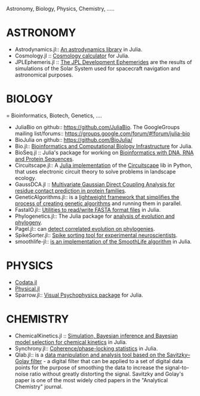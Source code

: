 Astronomy, Biology, Physics, Chemistry, .....

= ASTRONOMY =
* Astrodynamics.jl:: [https://github.com/helgee/Astrodynamics.jl An astrodynamics library] in Julia.
* Cosmology.jl :: [https://github.com/nolta/Cosmology.jl Cosmology calculator] for Julia.
* JPLEphemeris.jl :: [https://github.com/helgee/JPLEphemeris.jl The JPL Development Ephemerides] are the results of simulations of the Solar System used for spacecraft navigation and astronomical purposes.



= BIOLOGY ==
Bioinformatics, Biotech, Genetics, ....

* JuliaBio on github:: [https://github.com/JuliaBio https://github.com/JuliaBio]. The GoogleGroups mailing list/forums:: [https://groups.google.com/forum/#!forum/julia-bio https://groups.google.com/forum/#!forum/julia-bio]
* BioJulia on github:: [https://github.com/BioJulia/ https://github.com/BioJulia/] 
* Bio.jl:: [https://github.com/BioJulia/Bio.jl Bioinformatics and Computational Biology Infrastructure] for Julia.
* BioSeq.jl :: Julia's package for working on [https://github.com/diegozea/BioSeq.jl Bioinformatics with DNA, RNA and Protein Sequences].
* Circuitscape.jl:: A [https://github.com/tanmaykm/Circuitscape.jl Julia implementation] of the [http://www.circuitscape.org/ Circuitscape] lib in Python, that uses electronic circuit theory to solve problems in landscape ecology.
* GaussDCA.jl :: [https://github.com/carlobaldassi/GaussDCA.jl  Multivariate Gaussian Direct Coupling Analysis for residue contact prediction in protein families].
* GeneticAlgorithms.jl:: is a [https://github.com/forio/GeneticAlgorithms.jl lightweight framework that simplifies the process of creating genetic algorithms] and running them in parallel.
* FastaIO.jl:: [https://github.com/carlobaldassi/FastaIO.jl Utilities to read/write FASTA format files] in Julia.
* Phylogenetics.jl:: The Julia package for [https://github.com/Ward9250/Phylogenetics.jl  analysis of evolution and phylogeny].
* Pagel.jl:: can [https://github.com/porterjamesj/Pagel.jl detect correlated evolution on phylogenies].
* SpikeSorter.jl:: [https://github.com/grero/SpikeSorter.jl Spike sorting tool for experimental neuroscientists].
* smoothlife-jl:: [https://github.com/jamak/smoothlife-jl is an implementation of the SmoothLife algorithm] in Julia.


= PHYSICS =
* [https://github.com/kofron/Codata.jl Codata.jl]
* [https://github.com/ggggggggg/Physical.jl Physical.jl]
* Sparrow.jl:: [https://github.com/rennis250/Sparrow.jl Visual Psychophysics package] for Julia.


= CHEMISTRY =
* ChemicalKinetics.jl :: [https://github.com/scidom/ChemicalKinetics.jl Simulation, Bayesian inference and Bayesian model selection for chemical kinetics] in Julia.
* Synchrony.jl:: [https://github.com/simonster/Synchrony.jl Coherence/phase-locking statistics] in Julia.
* Qlab.jl:: is a [https://github.com/blakejohnson/Qlab.jl data manipulation and analysis tool based on the Savitzky–Golay filter] - a digital filter that can be applied to a set of digital data points for the purpose of smoothing the data to increase the signal-to-noise ratio without greatly distorting the signal. Savitzky and Golay's paper is one of the most widely cited papers in the "Analytical Chemistry" journal.

